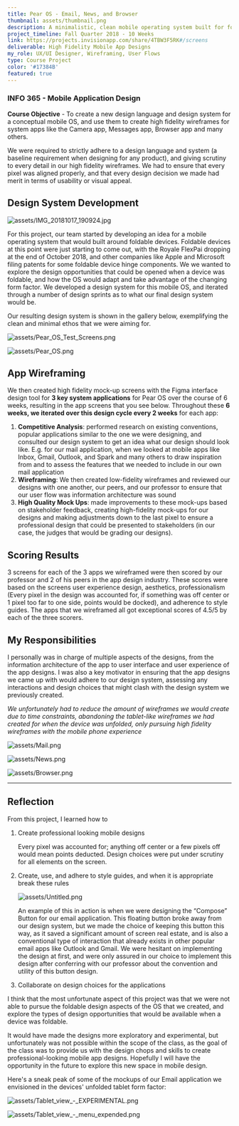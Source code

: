 ```yaml
---
title: Pear OS - Email, News, and Browser
thumbnail: assets/thumbnail.png
description: A minimalistic, clean mobile operating system built for foldable devices
project_timeline: Fall Quarter 2018 - 10 Weeks
link: https://projects.invisionapp.com/share/4TBW3F5RK#/screens
deliverable: High Fidelity Mobile App Designs
my_role: UX/UI Designer, Wireframing, User Flows
type: Course Project
color: '#17384B'
featured: true
---
```


### INFO 365 - Mobile Application Design

**Course Objective** - To create a new design language and design system for a conceptual mobile OS, and use them to create high fidelity wireframes for system apps like the Camera app, Messages app, Browser app and many others.

We were required to strictly adhere to a design language and system (a baseline requirement
when designing for any product), and giving scrutiny to every detail in our high fidelity wireframes.
We had to ensure that every pixel was aligned properly, and that every design decision
we made had merit in terms of usability or visual appeal.

## Design System Development

![assets/IMG_20181017_190924.jpg](assets/IMG_20181017_190924.jpg)

For this project, our team started by developing an idea for a mobile operating system
that would built around foldable devices. Foldable devices at this point were just
starting to come out, with the Royale FlexPai dropping at the end of October 2018,
and other companies like Apple and Microsoft filing patents for some foldable device
hinge components. We we wanted to explore the design opportunities that could be
opened when a device was foldable, and how the OS would adapt and take advantage
of the changing form factor. We developed a design system for this mobile OS, and
iterated through a number of design sprints as to what our final design system would be.

Our resulting design system is shown in the gallery below, exemplifying the clean and minimal ethos that we were aiming for.

<div className="row">
  <div className="col">

  ![assets/Pear_OS_Test_Screens.png](assets/Pear_OS_Test_Screens.png)

  </div>
  <div className="col">

  ![assets/Pear_OS.png](assets/Pear_OS.png)

  </div>
</div>

## App Wireframing

We then created high fidelity mock-up screens with the Figma interface design tool for
**3 key system applications** for Pear OS over the course of 6 weeks, resulting in the
app screens that you see below. Throughout these **6 weeks, we iterated over this
design cycle every 2 weeks** for each app:

1. **Competitive Analysis**: performed research on existing conventions, popular applications similar to the one we were designing, and consulted our design system to get an idea what our design should look like. E.g. for our mail application, when we looked at mobile apps like Inbox, Gmail, Outlook, and Spark and many others to draw inspiration from and to assess the features that we needed to include in our own mail application
2. **Wireframing**: We then created low-fidelity wireframes and reviewed our designs with one another, our peers, and our professor to ensure that our user flow was information architecture was sound
3. **High Quality Mock Ups**: made improvements to these mock-ups based on stakeholder feedback, creating high-fidelity mock-ups for our designs and making adjustments down to the last pixel to ensure a professional design that could be presented to stakeholders (in our case, the judges that would be grading our designs).

## Scoring Results

3 screens for each of the 3 apps we wireframed were then scored by our professor and
2 of his peers in the app design industry. These scores were based on the screens user
experience design, aesthetics, professionalism (Every pixel in the design was accounted
for, if something was off center or 1 pixel too far to one side, points would be docked),
and adherence to style guides. The apps that we wireframed all got exceptional scores of 4.5/5 by each of the three scorers.

## **My Responsibilities**

I personally was in charge of multiple aspects of the designs, from the information
architecture of the app to user interface and user experience of the app designs.
I was also a key motivator in ensuring that the app designs we came up with would
adhere to our design system, assessing any interactions and design choices that
might clash with the design system we previously created.

*We unfortunately had to reduce the amount of wireframes we would create due to time
 constraints, abandoning the tablet-like wireframes we had created for when the device
  was unfolded, only pursuing high fidelity wireframes with the mobile phone experience*

![assets/Mail.png](assets/Mail.png)

![assets/News.png](assets/News.png)

![assets/Browser.png](assets/Browser.png)

---

## Reflection

From this project, I learned how to

1. Create professional looking mobile designs

    Every pixel was accounted for; anything off center or a few pixels off would mean points deducted. Design choices were put under scrutiny for all elements on the screen.

2. Create, use, and adhere to style guides, and when it is appropriate break these rules

    ![assets/Untitled.png](assets/Untitled.png)

    An example of this in action is when we were designing the “Compose” Button for our email application. This floating button broke away from our design system, but we made the choice of keeping this button this way, as it saved a significant amount of screen real estate, and is also a conventional type of interaction that already exists in other popular email apps like Outlook and Gmail. We were hesitant on implementing the design at first, and were only assured in our choice to implement this design after conferring with our professor about the convention and utility of this button design.

3. Collaborate on design choices for the applications

I think that the most unfortunate aspect of this project was that we were not able to pursue the foldable design aspects of the OS that we created, and explore the types of design opportunities that would be available when a device was foldable.

It would have made the designs more exploratory and experimental, but unfortunately was not possible within the scope of the class, as the goal of the class was to provide us with the design chops and skills to create professional-looking mobile app designs. Hopefully I will have the opportunity in the future to explore this new space in mobile design.

Here's a sneak peak of some of the mockups of our Email application we envisioned in the devices' unfolded tablet form factor:

![assets/Tablet_view_-_EXPERIMENTAL.png](assets/Tablet_view_-_EXPERIMENTAL.png)

![assets/Tablet_view_-_menu_expended.png](assets/Tablet_view_-_menu_expended.png)

